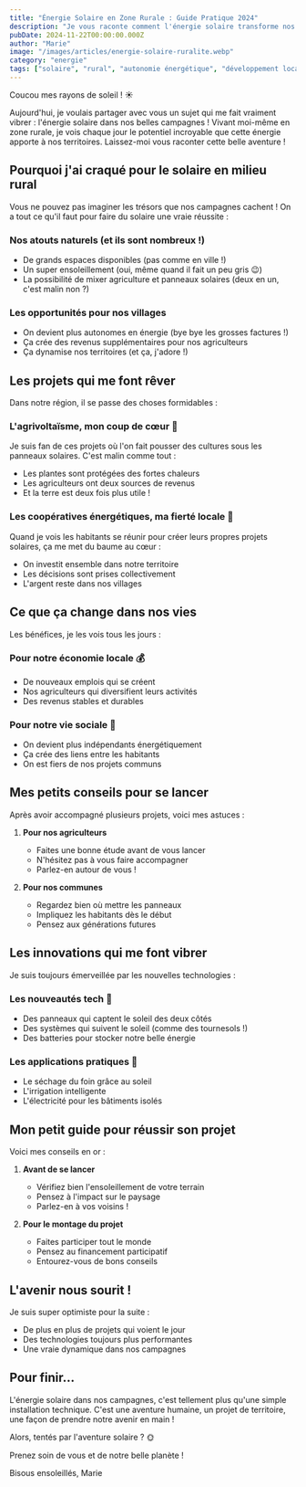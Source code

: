```yaml
---
title: "Énergie Solaire en Zone Rurale : Guide Pratique 2024"
description: "Je vous raconte comment l'énergie solaire transforme nos magnifiques campagnes et crée une super dynamique dans nos territoires. Suivez mon guide !"
pubDate: 2024-11-22T00:00:00.000Z
author: "Marie"
image: "/images/articles/energie-solaire-ruralite.webp"
category: "energie"
tags: ["solaire", "rural", "autonomie énergétique", "développement local"]
---
```


Coucou mes rayons de soleil ! ☀️

Aujourd'hui, je voulais partager avec vous un sujet qui me fait vraiment vibrer : l'énergie solaire dans nos belles campagnes ! Vivant moi-même en zone rurale, je vois chaque jour le potentiel incroyable que cette énergie apporte à nos territoires. Laissez-moi vous raconter cette belle aventure !

## Pourquoi j'ai craqué pour le solaire en milieu rural

Vous ne pouvez pas imaginer les trésors que nos campagnes cachent ! On a tout ce qu'il faut pour faire du solaire une vraie réussite :

### Nos atouts naturels (et ils sont nombreux !)
- De grands espaces disponibles (pas comme en ville !)
- Un super ensoleillement (oui, même quand il fait un peu gris 😉)
- La possibilité de mixer agriculture et panneaux solaires (deux en un, c'est malin non ?)

### Les opportunités pour nos villages
- On devient plus autonomes en énergie (bye bye les grosses factures !)
- Ça crée des revenus supplémentaires pour nos agriculteurs
- Ça dynamise nos territoires (et ça, j'adore !)

## Les projets qui me font rêver

Dans notre région, il se passe des choses formidables :

### L'agrivoltaïsme, mon coup de cœur 🌾
Je suis fan de ces projets où l'on fait pousser des cultures sous les panneaux solaires. C'est malin comme tout :
- Les plantes sont protégées des fortes chaleurs
- Les agriculteurs ont deux sources de revenus
- Et la terre est deux fois plus utile !

### Les coopératives énergétiques, ma fierté locale 💪
Quand je vois les habitants se réunir pour créer leurs propres projets solaires, ça me met du baume au cœur :
- On investit ensemble dans notre territoire
- Les décisions sont prises collectivement
- L'argent reste dans nos villages

## Ce que ça change dans nos vies

Les bénéfices, je les vois tous les jours :

### Pour notre économie locale 💰
- De nouveaux emplois qui se créent
- Nos agriculteurs qui diversifient leurs activités
- Des revenus stables et durables

### Pour notre vie sociale 🤝
- On devient plus indépendants énergétiquement
- Ça crée des liens entre les habitants
- On est fiers de nos projets communs

## Mes petits conseils pour se lancer

Après avoir accompagné plusieurs projets, voici mes astuces :

1. **Pour nos agriculteurs**
   - Faites une bonne étude avant de vous lancer
   - N'hésitez pas à vous faire accompagner
   - Parlez-en autour de vous !

2. **Pour nos communes**
   - Regardez bien où mettre les panneaux
   - Impliquez les habitants dès le début
   - Pensez aux générations futures

## Les innovations qui me font vibrer

Je suis toujours émerveillée par les nouvelles technologies :

### Les nouveautés tech 🔧
- Des panneaux qui captent le soleil des deux côtés
- Des systèmes qui suivent le soleil (comme des tournesols !)
- Des batteries pour stocker notre belle énergie

### Les applications pratiques 🌱
- Le séchage du foin grâce au soleil
- L'irrigation intelligente
- L'électricité pour les bâtiments isolés

## Mon petit guide pour réussir son projet

Voici mes conseils en or :

1. **Avant de se lancer**
   - Vérifiez bien l'ensoleillement de votre terrain
   - Pensez à l'impact sur le paysage
   - Parlez-en à vos voisins !

2. **Pour le montage du projet**
   - Faites participer tout le monde
   - Pensez au financement participatif
   - Entourez-vous de bons conseils

## L'avenir nous sourit !

Je suis super optimiste pour la suite :
- De plus en plus de projets qui voient le jour
- Des technologies toujours plus performantes
- Une vraie dynamique dans nos campagnes

## Pour finir...

L'énergie solaire dans nos campagnes, c'est tellement plus qu'une simple installation technique. C'est une aventure humaine, un projet de territoire, une façon de prendre notre avenir en main ! 

Alors, tentés par l'aventure solaire ? 🌞

Prenez soin de vous et de notre belle planète !

Bisous ensoleillés,
Marie
